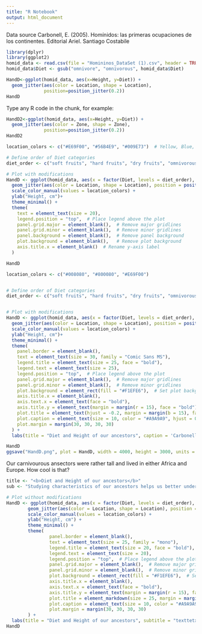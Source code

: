 ```yaml
---
title: "R Notebook"
output: html_document
---
```


Data source
Carbonell, E. (2005). Homínidos: las primeras ocupaciones de los continentes. Editorial Ariel.
Santiago Costabile

```r
library(dplyr)
library(ggplot2)
homid_data <- read.csv(file = "Homininos_DataSet (1).csv", header = TRUE)
homid_data$Diet <- gsub("omnivore", "omnivorous", homid_data$Diet)
```

```r

HandD<-ggplot(homid_data, aes(x=Height, y=Diet)) +
  geom_jitter(aes(color = Location, shape = Location),
              position=position_jitter(0.2))
HandD
```

Type any R code in the chunk, for example:
```r
HandD2<-ggplot(homid_data, aes(x=Height, y=Diet)) +
  geom_jitter(aes(color = Zone, shape = Zone),
              position=position_jitter(0.2))
HandD2
```
```r
location_colors <- c("#E69F00", "#56B4E9", "#009E73")  # Yellow, Blue, Green

# Define order of Diet categories
diet_order <- c("soft fruits", "hard fruits", "dry fruits", "omnivorous", "carnivorous")

# Plot with modifications
HandD <- ggplot(homid_data, aes(x = factor(Diet, levels = diet_order), y = Height)) +
  geom_jitter(aes(color = Location, shape = Location), position = position_jitter(0.2), size = 3) +
  scale_color_manual(values = location_colors) +
  ylab("Height, cm")+
  theme_minimal() +
  theme(
    text = element_text(size = 20),
    legend.position = "top",  # Place legend above the plot
    panel.grid.major = element_blank(),  # Remove major gridlines
    panel.grid.minor = element_blank(),  # Remove minor gridlines
    panel.background = element_blank(),  # Remove panel background
    plot.background = element_blank(),   # Remove plot background
    axis.title.x = element_blank()  # Rename y-axis label
  )

HandD
```
```r

location_colors <- c("#008080", "#800080", "#E69F00")


# Define order of Diet categories
diet_order <- c("soft fruits", "hard fruits", "dry fruits", "omnivorous", "carnivorous")


# Plot with modifications
HandD <- ggplot(homid_data, aes(x = factor(Diet, levels = diet_order), y = Height)) +
  geom_jitter(aes(color = Location, shape = Location), position = position_jitter(0.25), size = 3) +
  scale_color_manual(values = location_colors) +
  ylab("Height, cm")+
  theme_minimal() +
  theme(
    panel.border = element_blank(),
    text = element_text(size = 30, family = "Comic Sans MS"),
    legend.title = element_text(size = 25, face = "bold"),
    legend.text = element_text(size = 25),
    legend.position = "top",  # Place legend above the plot
    panel.grid.major = element_blank(),  # Remove major gridlines
    panel.grid.minor = element_blank(),  # Remove minor gridlines
    plot.background = element_rect(fill = "#F1EFE6"),  # Set plot background color
    axis.title.x = element_blank(),
    axis.text.x = element_text(face = "bold"),
    axis.title.y = element_text(margin = margin(r = 15), face = "bold"),
    plot.title = element_text(hjust = -0.2, margin = margin(b = 15), face = "bold"),
    plot.caption = element_text(size = 10, color = "#A9A9A9", hjust = 0.8,  margin = margin(t = 25)),
    plot.margin = margin(30, 30, 30, 30)
  ) +
  labs(title = "Diet and Height of our ancestors", caption = 'Carbonell, E. (2005). Hominidos: las primeras ocupaciones de los continentes. Editorial Ariel. Santiago Costabile | Created by Elena Shekhova')

HandD
ggsave("HandD.png", plot = HandD, width = 4000, height = 3000, units = "px", dpi = 300)


```

Our carnivourous ansectors were rather tall and lived in either Africa and Europe. How cool is that?

```r

title <- "<b>Diet and Height of our ancestors</b>"
sub <- "Studying characteristics of our ancestors helps us better understand human evolution. By looking at eating patterns of different hominids, we can see that fruit-eaters were shorter than carnivores, and lived in Africa. Carnivores were taller than fruit-eaters, they lived either in Africa or Europe. Asia was home only for omnivores."

# Plot without modifications
HandD <- ggplot(homid_data, aes(x = factor(Diet, levels = diet_order), y = Height)) +
        geom_jitter(aes(color = Location, shape = Location), position = position_jitter(0.25), size = 3) +
        scale_color_manual(values = location_colors) +
        ylab("Height, cm") +
        theme_minimal() +
        theme(
                panel.border = element_blank(),
                text = element_text(size = 25, family = "mono"),
                legend.title = element_text(size = 20, face = "bold"),
                legend.text = element_text(size = 20),
                legend.position = "top",  # Place legend above the plot
                panel.grid.major = element_blank(),  # Remove major gridlines
                panel.grid.minor = element_blank(),  # Remove minor gridlines
                plot.background = element_rect(fill = "#F1EFE6"),  # Set plot background color
                axis.title.x = element_blank(),
                axis.text.x = element_text(face = "bold"),
                axis.title.y = element_text(margin = margin(r = 15), face = "bold"),
                plot.title = element_markdown(size = 25, margin = margin(b = 15), hjust = 0.5),
                plot.caption = element_text(size = 10, color = "#A9A9A9", hjust = 0.9, margin = margin(t = 25)),
                plot.margin = margin(30, 30, 30, 30)
        ) +
  labs(title = "Diet and Height of our ancestors", subtitle = "texttetxtextetxtetxzttt", caption = 'Carbonell, E. (2005). Hominidos: las primeras ocupaciones de los continentes. Editorial Ariel. Santiago Costabile | Created by Elena Shekhova')
HandD



```
